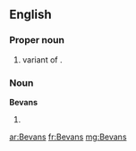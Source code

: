 ==English==

===Proper noun===
{{en-proper noun}}

# {{surname|from=Welsh|dot=,}} variant of {{term|Bevan}}.

===Noun===
'''Bevans'''

# {{plural of|Bevan}}

[[ar:Bevans]]
[[fr:Bevans]]
[[mg:Bevans]]
